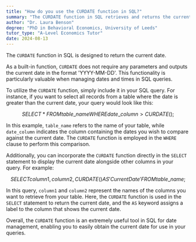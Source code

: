 ```yaml
---
title: "How do you use the CURDATE function in SQL?"
summary: "The CURDATE function in SQL retrieves and returns the current date."
author: "Dr. Laura Benson"
degree: "PhD in Behavioral Economics, University of Leeds"
tutor_type: "A-Level Economics Tutor"
date: 2024-08-13
---
```


The `CURDATE` function in SQL is designed to return the current date.

As a built-in function, `CURDATE` does not require any parameters and outputs the current date in the format 'YYYY-MM-DD'. This functionality is particularly valuable when managing dates and times in SQL queries.

To utilize the `CURDATE` function, simply include it in your SQL query. For instance, if you want to select all records from a table where the date is greater than the current date, your query would look like this:

$$
SELECT * FROM table\_name WHERE date\_column > CURDATE();
$$

In this example, `table_name` refers to the name of your table, while `date_column` indicates the column containing the dates you wish to compare against the current date. The `CURDATE` function is employed in the `WHERE` clause to perform this comparison.

Additionally, you can incorporate the `CURDATE` function directly in the `SELECT` statement to display the current date alongside other columns in your query. For example:

$$
SELECT column1, column2, CURDATE() AS 'Current Date' FROM table\_name;
$$

In this query, `column1` and `column2` represent the names of the columns you want to retrieve from your table. Here, the `CURDATE` function is used in the `SELECT` statement to return the current date, and the `AS` keyword assigns a label to the column that shows the current date.

Overall, the `CURDATE` function is an extremely useful tool in SQL for date management, enabling you to easily obtain the current date for use in your queries.
    